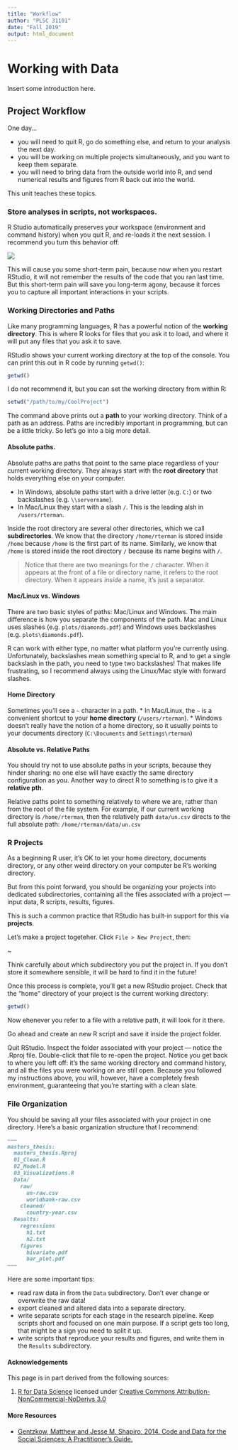 ```yaml
---
title: "Workflow"
author: "PLSC 31101"
date: "Fall 2019"
output: html_document
---
```


# Working with Data

Insert some introduction here.

## Project Workflow

One day... 

* you will need to quit R, go do something else, and return to your analysis the next day. 
* you will be working on multiple projects simultaneously, and you want to keep them separate. 
* you will need to bring data from the outside world into R, and send numerical results and figures from R back out into the world. 

This unit teaches these topics.

### Store analyses in scripts, not workspaces.

R Studio automatically preserves your workspace (environment and command history) when you quit R, and re-loads it the next session. I recommend you turn this behavior off.

![](img/rstudio-workspace.png)

This will cause you some short-term pain, because now when you restart RStudio, it will not remember the results of the code that you ran last time. But this short-term pain will save you long-term agony, because it forces you to capture all important interactions in your scripts. 

### Working Directories and Paths

Like many programming languages, R has a powerful notion of the **working directory**. This is where R looks for files that you ask it to load, and where it will put any files that you ask it to save.

RStudio shows  your current working directory at the top of the console. You can print this out in R code by running `getwd()`:

```r
getwd()
```

I do not recommend it, but you can set the working directory from within R:

```r
setwd("/path/to/my/CoolProject")
```

The command above prints out a **path** to your working directory. Think of a path as an address.  Paths are incredibly important in programming, but can be a little tricky. So let's go into a big more detail. 

#### Absolute paths. {-}

Absolute paths are paths that point to the same place regardless of your current working directory. They always start with the **root directory** that holds everything else on your computer.

* In Windows, absolute paths start with a drive letter (e.g. `C:`) or two backslashes (e.g. `\\servername`). 
* In Mac/Linux they start with a slash `/`. This is the leading alsh in `/users/rterman`. 

Inside the root directory are several other directories, which we call **subdirectories**. We know that the directory `/home/rterman` is stored inside `/home` because `/home` is the first part of its name. Similarly, we know that `/home` is stored inside the root directory `/` because its name begins with `/`.

> Notice that there are two meanings for the `/` character.
> When it appears at the front of a file or directory name,
> it refers to the root directory. When it appears *inside* a name,
> it's just a separator.

#### Mac/Linux vs. Windows  {-}

There are two basic styles of paths: Mac/Linux and Windows. The main difference is how you separate the components of the path. Mac and Linux uses slashes (e.g. `plots/diamonds.pdf`) and Windows uses backslashes (e.g. `plots\diamonds.pdf`). 

R can work with either type, no matter what platform you’re currently using.  Unfortunately, backslashes mean something special to R, and to get a single backslash in the path, you need to type two backslashes! That makes life frustrating, so I recommend always using the Linux/Mac style with forward slashes.

#### Home Directory {-}

Sometimes you'll see a `~` character in a path. 
* In Mac/Linux, the `~` is a convenient shortcut to your **home directory** (`/users/rterman`). 
* Windows doesn’t really have the notion of a home directory, so it usually points to your documents directory (`C:\Documents` and `Settings\rterman`)

#### Absolute vs. Relative Paths {-}

You should try not to use absolute paths in your scripts, because they hinder sharing: no one else will have exactly the same directory configuration as you. Another way to direct R to something is to give it a **relative pth**.

Relative paths point to something relatively to where we are, rather than from the root of the file system. For example, if our current working directory is `/home/rterman`, then the relatively path `data/un.csv` directs to the full absolute path: `/home/rterman/data/un.csv`

### R Projects

As a beginning R user, it's OK to let your home directory, documents directory, or any other weird directory on your computer be R's working directory.

But from this point forward, you should be organizing your projects into dedicated subdirectories, containing all the files associated with a project — input data, R scripts, results, figures. 

This is such a  common practice that RStudio has built-in support for this via **projects**.

Let's make a project togeteher. Click `File > New Project`, then:

~[](rstudio-project-1.png)

Think carefully about which subdirectory you put the project in. If you don’t store it somewhere sensible, it will be hard to find it in the future!

Once this process is complete, you’ll get a new RStudio project. Check that the "home" directory of your project is the current working directory:

```r
getwd()
```

Now ehenever you refer to a file with a relative path, it will look for it there.

Go ahead and create an new R script and save it inside the project folder. 

Quit RStudio. Inspect the folder associated with your project — notice the .Rproj file. Double-click that file to re-open the project. Notice you get back to where you left off: it’s the same working directory and command history, and all the files you were working on are still open. Because you followed my instructions above, you will, however, have a completely fresh environment, guaranteeing that you’re starting with a clean slate.

### File Organization

You should be saving all your files associated with your project in one directory. Here's a basic organization structure that I recommend:

```md
~~~
masters_thesis:
  masters_thesis.Rproj
  01_Clean.R
  02_Model.R
  03_Visualizations.R
  Data/
    raw/
      un-raw.csv
      worldbank-raw.csv
    cleaned/
      country-year.csv
  Results:
    regressions
      h1.txt
      h2.txt
    figures
      bivariate.pdf
      bar_plot.pdf
~~~
```

Here are some important tips:

* read raw data in from the `Data` subdirectory. Don't ever change or overwrite the raw data!
* export cleaned and altered data into a separate directory.
* write separate scripts for each stage in the research pipeline. Keep scripts short and focused on one main purpose. If a script gets too long, that might be a sign you need to split it up.
* write scripts that reproduce your results and figures, and write them in the `Results` subdirectory.

#### Acknowledgements {-}

This page is in part derived from the following sources:

1. [R for Data Science](https://r4ds.had.co.nz) licensed under [Creative Commons Attribution-NonCommercial-NoDerivs 3.0](https://creativecommons.org/licenses/by-nc-nd/3.0/us/)

#### More Resources {-}

- [Gentzkow, Matthew and Jesse M. Shapiro. 2014. Code and Data for the Social Sciences: A Practitioner’s Guide.](https://web.stanford.edu/~gentzkow/research/CodeAndData.pdf)